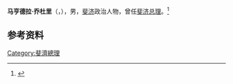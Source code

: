 '''马亨德拉·乔杜里'''（{{lang-fj|Mahendra Chaudhry}}，{{bd|1942年|2月9日|}}），男，[[斐济|斐济]]政治人物，曾任[[斐济总理|斐济总理]]。<ref>{{Cite book|title=斐济|author=吕桂霞编著|publisher=社会科学文献出版社|year=2015|isbn=978-7-5097-7103-7|location=北京|pages=90}}</ref>

== 参考资料 ==
{{reflist}}

{{斐济小作品}}

{{Authority control}}
{{DEFAULTSORT:Chaudhry}}
[[Category:斐濟總理|Category:斐濟總理]]